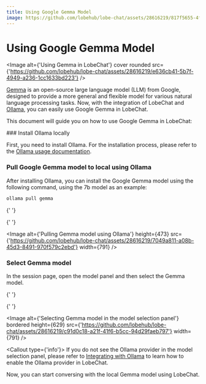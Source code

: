 ```yaml
---
title: Using Google Gemma Model
image: https://github.com/lobehub/lobe-chat/assets/28616219/817f5655-4f9e-414b-af9f-9ccc5410a06d
---
```




# Using Google Gemma Model

<Image alt={'Using Gemma in LobeChat'} cover rounded src={'https://github.com/lobehub/lobe-chat/assets/28616219/e636cb41-5b7f-4949-a236-1cc1633bd223'} />

[Gemma](https://blog.google/technology/developers/gemma-open-models/) is an open-source large language model (LLM) from Google, designed to provide a more general and flexible model for various natural language processing tasks. Now, with the integration of LobeChat and [Ollama](https://ollama.com/), you can easily use Google Gemma in LobeChat.

This document will guide you on how to use Google Gemma in LobeChat:

<Steps>
  ### Install Ollama locally

  First, you need to install Ollama. For the installation process, please refer to the [Ollama usage documentation](/en/usage/providers/ollama).

  ### Pull Google Gemma model to local using Ollama

  After installing Ollama, you can install the Google Gemma model using the following command, using the 7b model as an example:

  ```bash
  ollama pull gemma
  ```

  {' '}

  {' '}

  <Image alt={'Pulling Gemma model using Ollama'} height={473} src={'https://github.com/lobehub/lobe-chat/assets/28616219/7049a811-a08b-45d3-8491-970f579c2ebd'} width={791} />

  ### Select Gemma model

  In the session page, open the model panel and then select the Gemma model.

  {' '}

  {' '}

  <Image alt={'Selecting Gemma model in the model selection panel'} bordered height={629} src={'https://github.com/lobehub/lobe-chat/assets/28616219/c91d0c18-a21f-41f6-b5cc-94d29faeb797'} width={791} />

  <Callout type={'info'}>
    If you do not see the Ollama provider in the model selection panel, please refer to [Integrating
    with Ollama](/en/self-hosting/examples/ollama) to learn how to enable the Ollama provider in
    LobeChat.
  </Callout>
</Steps>

Now, you can start conversing with the local Gemma model using LobeChat.

